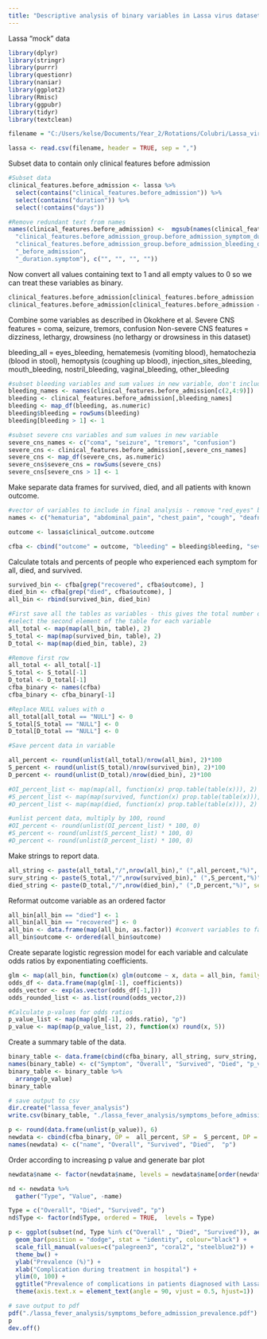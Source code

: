 ---
title: "Descriptive analysis of binary variables in Lassa virus dataset"
---

Lassa "mock" data
```{r}
library(dplyr)
library(stringr)
library(purrr)
library(questionr)
library(naniar)
library(ggplot2)
library(Rmisc)
library(ggpubr)
library(tidyr)
library(textclean)
```

```{r}
filename = "C:/Users/kelse/Documents/Year_2/Rotations/Colubri/Lassa_virus/practice_data/commcare-randomized-data-2018-2020.csv"

lassa <- read.csv(filename, header = TRUE, sep = ",")
```


Subset data to contain only clinical features before admission

```{r}
#Subset data
clinical_features.before_admission <- lassa %>%
  select(contains("clinical_features.before_admission")) %>%
  select(contains("duration")) %>%
  select(!contains("days")) 

#Remove redundant text from names
names(clinical_features.before_admission) <-  mgsub(names(clinical_features.before_admission), c(
  "clinical_features.before_admission_group.before_admission_symptom_duration.",
  "clinical_features.before_admission_group.before_admission_bleeding_question_group.bleeding_duration.",
  "_before_admission",
  "_duration.symptom"), c("", "", "", ""))
```

Now convert all values containing text to 1 and all empty values to 0 so we can treat these variables as binary.

```{r}
clinical_features.before_admission[clinical_features.before_admission != ""] <- 1
clinical_features.before_admission[clinical_features.before_admission == ""] <- 0
```

Combine some variables as described in Okokhere et al.
Severe CNS features = coma, seizure, tremors, confusion 
Non-severe CNS features = dizziness, lethargy, drowsiness (no lethargy or drowsiness in this dataset)

bleeding_all = eyes_bleeding, hematemesis (vomiting blood), hematochezia (blood in stool), hemoptysis (coughing up blood), injection_sites_bleeding, mouth_bleeding, nostril_bleeding, vaginal_bleeding, other_bleeding

```{r}
#subset bleeding variables and sum values in new variable, don't include eyes_bleeding
bleeding_names <- names(clinical_features.before_admission[c(2,4:9)])
bleeding <- clinical_features.before_admission[,bleeding_names]
bleeding <- map_df(bleeding, as.numeric)
bleeding$bleeding = rowSums(bleeding)
bleeding[bleeding > 1] <- 1

#subset severe cns variables and sum values in new variable
severe_cns_names <- c("coma", "seizure", "tremors", "confusion")
severe_cns <- clinical_features.before_admission[,severe_cns_names]
severe_cns <- map_df(severe_cns, as.numeric)
severe_cns$severe_cns = rowSums(severe_cns)
severe_cns[severe_cns > 1] <- 1
```

Make separate data frames for survived, died, and all patients with known outcome. 

```{r}
#vector of variables to include in final analysis - remove "red_eyes" because there are not
names <- c("hematuria", "abdominal_pain", "chest_pain", "cough", "deafness", "diarrhea", "dizziness", "dyspnoea", "fever", "headache", "jaundice", "myalgia", "neck_stiffness","restlessness", "sore_throat", "vomiting", "weakness", "other")

outcome <- lassa$clinical_outcome.outcome

cfba <- cbind("outcome" = outcome, "bleeding" = bleeding$bleeding, "severe_cns" = severe_cns$severe_cns, clinical_features.before_admission[,c(names)])
```

Calculate totals and percents of people who experienced each symptom for all, died, and survived.

```{r}
survived_bin <- cfba[grep("recovered", cfba$outcome), ]
died_bin <- cfba[grep("died", cfba$outcome), ]
all_bin <- rbind(survived_bin, died_bin)

#First save all the tables as variables - this gives the total number of patients experiencing each symptom
#select the second element of the table for each variable
all_total <- map(map(all_bin, table), 2)
S_total <- map(map(survived_bin, table), 2)
D_total <- map(map(died_bin, table), 2)

#Remove first row
all_total <- all_total[-1]
S_total <- S_total[-1]
D_total <- D_total[-1]
cfba_binary <- names(cfba)
cfba_binary <- cfba_binary[-1]

#Replace NULL values with o
all_total[all_total == "NULL"] <- 0
S_total[S_total == "NULL"] <- 0
D_total[D_total == "NULL"] <- 0

#Save percent data in variable

all_percent <- round(unlist(all_total)/nrow(all_bin), 2)*100
S_percent <- round(unlist(S_total)/nrow(survived_bin), 2)*100
D_percent <- round(unlist(D_total)/nrow(died_bin), 2)*100

#OI_percent_list <- map(map(all, function(x) prop.table(table(x))), 2)
#S_percent_list <- map(map(survived, function(x) prop.table(table(x))), 2)
#D_percent_list <- map(map(died, function(x) prop.table(table(x))), 2)

#unlist percent data, multiply by 100, round
#OI_percent <- round(unlist(OI_percent_list) * 100, 0)
#S_percent <- round(unlist(S_percent_list) * 100, 0)
#D_percent <- round(unlist(D_percent_list) * 100, 0)
```

Make strings to report data.
```{r}
all_string <- paste(all_total,"/",nrow(all_bin)," (",all_percent,"%)", sep="")
surv_string <- paste(S_total,"/",nrow(survived_bin)," (",S_percent,"%)", sep="")
died_string <- paste(D_total,"/",nrow(died_bin)," (",D_percent,"%)", sep="")
```

Reformat outcome variable as an ordered factor 

```{r}
all_bin[all_bin == "died"] <- 1
all_bin[all_bin == "recovered"] <- 0
all_bin <- data.frame(map(all_bin, as.factor)) #convert variables to factor
all_bin$outcome <- ordered(all_bin$outcome)
```

Create separate logistic regression model for each variable and calculate odds ratios by exponentiating coefficients.
```{r}
glm <- map(all_bin, function(x) glm(outcome ~ x, data = all_bin, family = binomial))
odds_df <- data.frame(map(glm[-1], coefficients))
odds_vector <- exp(as.vector(odds_df[-1,]))
odds_rounded_list <- as.list(round(odds_vector,2))

#Calculate p-values for odds ratios
p_value_list <- map(map(glm[-1], odds.ratio), "p")
p_value <- map(map(p_value_list, 2), function(x) round(x, 5))
```

Create a summary table of the data.

```{r}
binary_table <- data.frame(cbind(cfba_binary, all_string, surv_string,  died_string, as.character(p_value), as.character(odds_rounded_list)))
names(binary_table) <- c("Symptom", "Overall", "Survived", "Died", "p_value", "odds_ratio") 
binary_table <- binary_table %>%
  arrange(p_value)
binary_table

# save output to csv
dir.create("lassa_fever_analysis")
write.csv(binary_table, "./lassa_fever_analysis/symptoms_before_admission.csv")
```

```{r}
p <- round(data.frame(unlist(p_value)), 6)
newdata <- cbind(cfba_binary, OP =  all_percent, SP =  S_percent, DP =  D_percent, p = p)
names(newdata) <- c("name", "Overall", "Survived", "Died",  "p")
```

Order according to increasing p value and generate bar plot
```{r}
newdata$name <- factor(newdata$name, levels = newdata$name[order(newdata$p)])

nd <- newdata %>%
  gather("Type", "Value", -name)

Type = c("Overall", "Died", "Survived", "p")
nd$Type <- factor(nd$Type, ordered = TRUE,  levels = Type)
```

```{r}
p <- ggplot(subset(nd, Type %in% c("Overall" , "Died", "Survived")), aes(name, Value, fill = Type)) +
  geom_bar(position = "dodge", stat = "identity", colour="black") +
  scale_fill_manual(values=c("palegreen3", "coral2", "steelblue2")) +
  theme_bw() +
  ylab("Prevalence (%)") +
  xlab("Complication during treatment in hospital") +
  ylim(0, 100) +
  ggtitle("Prevalence of complications in patients diagnosed with Lassa fever") + 
  theme(axis.text.x = element_text(angle = 90, vjust = 0.5, hjust=1))

# save output to pdf
pdf("./lassa_fever_analysis/symptoms_before_admission_prevalence.pdf")
p
dev.off()
```